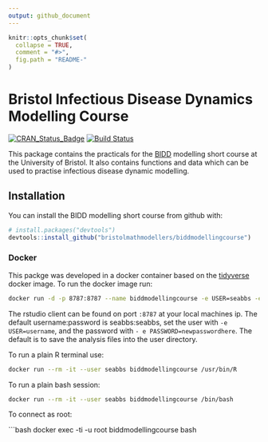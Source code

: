 ```yaml
---
output: github_document
---
```


<!-- README.md is generated from README.Rmd. Please edit that file -->

```r
knitr::opts_chunk$set(
  collapse = TRUE,
  comment = "#>",
  fig.path = "README-"
)
```

# Bristol Infectious Disease Dynamics Modelling Course

[![CRAN_Status_Badge](http://www.r-pkg.org/badges/version/biddmodellingcourse)](https://cran.r-project.org/package=biddmodellingcourse)
[![Build Status](https://travis-ci.org/bristolmathmodellers/biddmodellingcourse.svg?branch=master)](https://travis-ci.org/bristolmathmodellers/biddmodellingcourse)

This package contains the practicals for the [BIDD](http://www.bristol.ac.uk/social-community-medicine/research/groups/bidd/) modelling short course at the University of Bristol. It also contains functions and data which can be used to practise infectious disease dynamic modelling.  

## Installation

You can install the BIDD modelling short course from github with:

```r
# install.packages("devtools")
devtools::install_github("bristolmathmodellers/biddmodellingcourse")
```

### Docker

This packge was developed in a docker container based on the [tidyverse](https://hub.docker.com/r/rocker/tidyverse/) docker image. To run the docker image run:

```bash
docker run -d -p 8787:8787 --name biddmodellingcourse -e USER=seabbs -e PASSWORD=seabbs seabbs/biddmodellingcourse
```

The rstudio client can be found on port `:8787` at your local machines ip. The default username:password is seabbs:seabbs, set the user with `-e USER=username`, and the password with ` - e PASSWORD=newpasswordhere`. The default is to save the analysis files into the user directory.

To run a plain R terminal use:

```bash
docker run --rm -it --user seabbs biddmodellingcourse /usr/bin/R
```

To run a plain bash session:

```bash
docker run --rm -it --user seabbs biddmodellingcourse /bin/bash
```

To connect as root:

```bash
docker exec -ti -u root biddmodellingcourse bash

